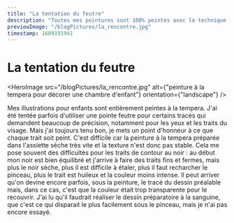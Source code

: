 ```yaml
---
title: "La tentation du feutre"
description: "Toutes mes peintures sont 100% peintes avec la technique ancienne de la tempera"
previewImage: "/blogPictures/la_rencontre.jpg"
timestamp: 1689191941
---
```


# La tentation du feutre

<HeroImage
  src="/blogPictures/la_rencontre.jpg"
  alt={"peinture à la tempera pour décorer une chambre d'enfant"}
  orientation={"landscape"}
/>

Mes illustrations pour enfants sont entièrement peintes à la tempera. J'ai été tentée parfois d'utiliser une pointe feutre pour certains tracés qui demandent beaucoup de précision, notamment pour les yeux et les traits du visage. Mais j'ai toujours tenu bon, je mets un point d'honneur à ce que chaque trait soit peint. C'est difficile car la peinture à la tempera préparée dans l'assiette sèche très vite et la texture n'est donc pas stable. Cela me pose souvent des difficultés pour les traits de contour au noir : au début mon noir est bien équilibré et j'arrive à faire des traits fins et fermes, mais plus le noir sèche, plus il est difficile à étaler, plus il faut recharcher le pinceau, plus le trait est huileux et la couleur moins intense. Il peut arriver qu'on devine encore parfois, sous la peinture, le tracé du dessin préalable mais, dans ce cas, c'est que la couleur était trop transparente pour le recouvrir. J'ai lu qu'il faudrait réaliser le dessin préparatoire à la sanguine, que c'est ce qui disparait le plus facilement sous le pinceau, mais je n'ai pas encore essayé.
